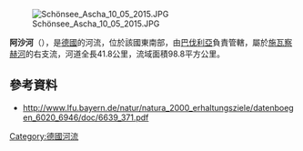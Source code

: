 {{Coord|49.358116|N|12.364155|E|display=title}}
[[Image:Schönsee_Ascha_10_05_2015.JPG|right]]

'''阿沙河'''（{{lang-de|Ascha}}），是[[德國|德國]]的河流，位於該國東南部，由[[巴伐利亞|巴伐利亞]]負責管轄，屬於[[施瓦察赫河|施瓦察赫河]]的右支流，河道全長41.8公里，流域面積98.8平方公里。

==參考資料==
* http://www.lfu.bayern.de/natur/natura_2000_erhaltungsziele/datenboegen_6020_6946/doc/6639_371.pdf {{Wayback|url=http://www.lfu.bayern.de/natur/natura_2000_erhaltungsziele/datenboegen_6020_6946/doc/6639_371.pdf |date=20160304130527 }}

{{Germany-geo-stub}}
[[Category:德國河流|Category:德國河流]]